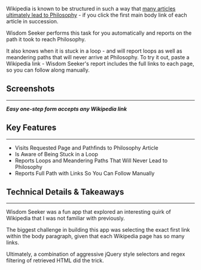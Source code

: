 Wikipedia is known to be structured in such a way that [many articles ultimately lead to Philosophy](http://www.xefer.com/2011/05/wikipedia) - if you click the first main body link of each article in succession.

Wisdom Seeker performs this task for you automatically and reports on the path it took to reach Philosophy.

It also knows when it is stuck in a loop - and will report loops as well as meandering paths that will never arrive at Philosophy. To try it out, paste a Wikipedia link - Wisdom Seeker's report includes the full links to each page, so you can follow along manually.

## Screenshots

* * *

**_Easy one-step form accepts any Wikipedia link_**





## Key Features

* * *

*   Visits Requested Page and Pathfinds to Philosophy Article
*   Is Aware of Being Stuck in a Loop
*   Reports Loops and Meandering Paths That Will Never Lead to Philosophy
*   Reports Full Path with Links So You Can Follow Manually

## Technical Details & Takeaways

* * *

Wisdom Seeker was a fun app that explored an interesting quirk of Wikipedia that I was not familiar with previously.

The biggest challenge in building this app was selecting the exact first link within the body paragraph, given that each Wikipedia page has so many links.

Ultimately, a combination of aggressive jQuery style selectors and regex filtering of retrieved HTML did the trick.



